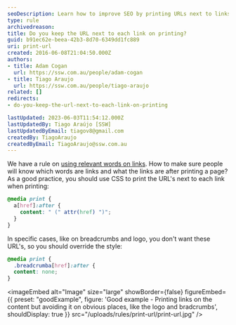 ```yaml
---
seoDescription: Learn how to improve SEO by printing URLs next to links with CSS, avoiding them on elements like breadcrumbs and logos
type: rule
archivedreason:
title: Do you keep the URL next to each link on printing?
guid: b91ec62e-beea-42b3-8d70-6349dd1fc889
uri: print-url
created: 2016-06-08T21:04:50.000Z
authors:
- title: Adam Cogan
  url: https://ssw.com.au/people/adam-cogan
- title: Tiago Araujo
  url: https://ssw.com.au/people/tiago-araujo
related: []
redirects:
- do-you-keep-the-url-next-to-each-link-on-printing

lastUpdated: 2023-06-03T11:54:12.000Z
lastUpdatedBy: Tiago Araújo [SSW]
lastUpdatedByEmail: tiagov8@gmail.com
createdBy: TiagoAraujo
createdByEmail: TiagoAraujo@ssw.com.au
---
```


We have a rule on [using relevant words on links](/relevant-words-on-links). How to make sure people will know which words are links and what the links are after printing a page?
As a good practice, you should use CSS to print the URL's next to each link when printing:

``` css
@media print {
  a[href]:after {
    content: " (" attr(href) ")";
  }
}
```

In specific cases, like on breadcrumbs and logo, you don't want these URL's, so you should override the style:

``` css
@media print {
  .breadcrumba[href]:after {
  content: none;
}
```

<imageEmbed
  alt="Image"
  size="large"
  showBorder={false}
  figureEmbed={{
    preset: "goodExample",
    figure: 'Good example - Printing links on the content but avoiding it on obvious places, like the logo and bradcrumbs',
    shouldDisplay: true
  }}
  src="/uploads/rules/print-url/print-url.jpg"
/>
